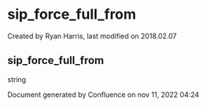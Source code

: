 
# sip_force_full_from 

 Created by  Ryan Harris, last modified on 2018.02.07

## sip_force_full_from

string

Document generated by Confluence on nov 11, 2022 04:24
